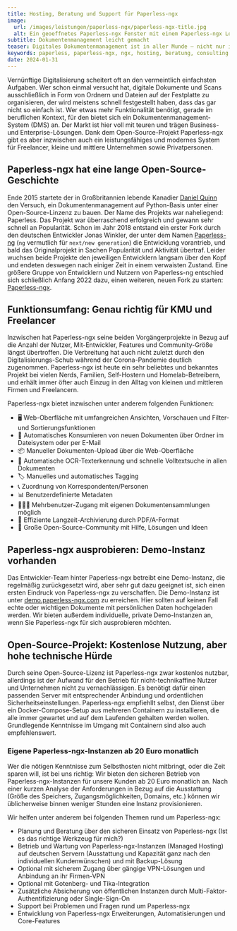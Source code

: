 ```yaml
---
title: Hosting, Beratung und Support für Paperless-ngx
image:
  url: /images/leistungen/paperless-ngx/paperless-ngx-title.jpg
  alt: Ein geoeffnetes Paperless-ngx Fenster mit einem Paperless-ngx Logo
subtitle: Dokumentenmanagement leicht gemacht 
teaser: Digitales Dokumentenmanagement ist in aller Munde – nicht nur im beruflichen Kontext. Mit Paperless-ngx gibt es ein erprobtes und stabiles Open-Source-System, das sowohl für Privatanwender als auch für kleine und mittlere Unternehmen oder Freelancer gut funktioniert. Wir helfen bei Setup, Hosting, Wartung und Individualisierung.
keywords: paperless, paperless-ngx, ngx, hosting, beratung, consulting
date: 2024-01-31
---
```


Vernünftige Digitalisierung scheitert oft an den vermeintlich einfachsten Aufgaben. Wer schon einmal versucht hat, digitale Dokumente und Scans ausschließlich in Form von Ordnern und Dateien auf der Festplatte zu organisieren, der wird meistens schnell festgestellt haben, dass das gar nicht so einfach ist. Wer etwas mehr Funktionalität benötigt, gerade im beruflichen Kontext, für den bietet sich ein Dokumentenmanagement-System (DMS) an. Der Markt ist hier voll mit teuren und trägen Business- und Enterprise-Lösungen. Dank dem Open-Source-Projekt Paperless-ngx gibt es aber inzwischen auch ein leistungsfähiges und modernes System für Freelancer, kleine und mittlere Unternehmen sowie Privatpersonen.

## Paperless-ngx hat eine lange Open-Source-Geschichte

Ende 2015 startete der in Großbritannien lebende Kanadier [Daniel Quinn](https://danielquinn.org/) den Versuch, ein Dokumentenmanagement auf Python-Basis unter einer Open-Source-Linzenz zu bauen. Der Name des Projekts war naheliegend: Paperless. Das Projekt war überraschend erfolgreich und gewann sehr schnell an Popularität. Schon im Jahr 2018 entstand ein erster Fork durch den deutschen Entwickler Jonas Winkler, der unter dem Namen [Paperless-ng](https://github.com/jonaswinkler/paperless-ng) (`ng` vermutlich für `next/new generation`) die Entwicklung vorantrieb, und bald das Originalprojekt in Sachen Popularität und Aktivität übertraf. Leider wuchsen beide Projekte den jeweiligen Entwicklern langsam über den Kopf und endeten deswegen nach einiger Zeit in einem verwaisten Zustand. Eine größere Gruppe von Entwicklern und Nutzern von Paperless-ng entschied sich schließlich Anfang 2022 dazu, einen weiteren, neuen Fork zu starten: [Paperless-ngx](https://github.com/paperless-ngx/paperless-ngx). 


## Funktionsumfang: Genau richtig für KMU und Freelancer

Inzwischen hat Paperless-ngx seine beiden Vorgängerprojekte in Bezug auf die Anzahl der Nutzer, Mit-Entwickler, Features und Community-Größe längst übertroffen. Die Verbreitung hat auch nicht zuletzt durch den Digitalisierungs-Schub während der Corona-Pandemie deutlich zugenommen. Paperless-ngx ist heute ein sehr beliebtes und bekanntes Projekt bei vielen Nerds, Familien, Self-Hostern und Homelab-Betreibern, und erhält immer öfter auch Einzug in den Alltag von kleinen und mittleren Firmen und Freelancern.

Paperless-ngx bietet inzwischen unter anderem folgenden Funktionen:

- 🖥️ Web-Oberfläche mit umfangreichen Ansichten, Vorschauen und Filter- und Sortierungsfunktionen
- 📩 Automatisches Konsumieren von neuen Dokumenten über Ordner im Dateisystem oder per E-Mail
- 📦 Manueller Dokumenten-Upload über die Web-Oberfläche
- 🔎 Automatische OCR-Texterkennung und schnelle Volltextsuche in allen Dokumenten
- 🏷️ Manuelles und automatisches Tagging
- 📞 Zuordnung von Korrespondenten/Personen
- 📊 Benutzerdefinierte Metadaten
- 👨‍👩‍👦 Mehrbenutzer-Zugang mit eigenen Dokumentensammlungen möglich
- 💾 Effiziente Langzeit-Archivierung durch PDF/A-Format
- 🎉 Große Open-Source-Community mit Hilfe, Lösungen und Ideen

## Paperless-ngx ausprobieren: Demo-Instanz vorhanden
Das Entwickler-Team hinter Paperless-ngx betreibt eine Demo-Instanz, die regelmäßig zurückgesetzt wird, aber sehr gut dazu geeignet ist, sich einen ersten Eindruck von Paperless-ngx zu verschaffen. Die Demo-Instanz ist unter [demo.paperless-ngx.com](https://demo.paperless-ngx.com/) zu erreichen. Hier sollten auf keinen Fall echte oder wichtigen Dokumente mit persönlichen Daten hochgeladen werden. Wir bieten außerdem individuelle, private Demo-Instanzen an, wenn Sie Paperless-ngx für sich ausprobieren möchten.

## Open-Source-Projekt: Kostenlose Nutzung, aber hohe technische Hürde

Durch seine Open-Source-Lizenz ist Paperless-ngx zwar kostenlos nutzbar, allerdings ist der Aufwand für den Betrieb für nicht-technikaffine Nutzer und Unternehmen nicht zu vernachlässigen. Es benötigt dafür einen passenden Server mit entsprechender Anbindung und ordentlichen Sicherheitseinstellungen. Paperless-ngx empfiehllt selbst, den Dienst über ein Docker-Compose-Setup aus mehreren Containern zu installieren, die alle immer gewartet und auf dem Laufenden gehalten werden wollen. Grundlegende Kenntnisse im Umgang mit Containern sind also auch empfehlenswert. 


### Eigene Paperless-ngx-Instanzen ab 20 Euro monatlich

Wer die nötigen Kenntnisse zum Selbsthosten nicht mitbringt, oder die Zeit sparen will, ist bei uns richtig: Wir bieten den sicheren Betrieb von Paperless-ngx-Instanzen für unsere Kunden ab 20 Euro monatlich an. Nach einer kurzen Analyse der Anforderungen in Bezug auf die Ausstattung (Größe des Speichers, Zugangsmöglichkeiten, Domains, etc.) können wir üblicherweise binnen weniger Stunden eine Instanz provisionieren.

<div class="flex gap-4 not-prose items-center justify-center">
  <LinkButton
    variant={'dark'}
    caption={"Gespräch buchen"}
    href={'https://cal.bitbetter.de/team/bitbetter/paperless-ngx'}
    newTab={true}
  />
  <LinkButton
    variant="grey"
    caption={"E-Mail schreiben"}
    href={'mailto:info@bitbetter.de'}
  />
</div>

Wir helfen unter anderem bei folgenden Themen rund um Paperless-ngx:

- Planung und Beratung über den sicheren Einsatz von Paperless-ngx (Ist es das richtige Werkzeug für mich?)
- Betrieb und Wartung von Paperless-ngx-Instanzen (Managed Hosting) auf deutschen Servern (Ausstattung und Kapazität ganz nach den individuellen Kundenwünschen) und mit Backup-Lösung
- Optional mit sicherem Zugang über gängige VPN-Lösungen und Anbindung an ihr Firmen-VPN
- Optional mit Gotenberg- und Tika-Integration
- Zusätzliche Absicherung von öffentlichen Instanzen durch Multi-Faktor-Authentifizierung oder Single-Sign-On
- Support bei Problemen und Fragen rund um Paperless-ngx
- Entwicklung von Paperless-ngx Erweiterungen, Automatisierungen und Core-Features
